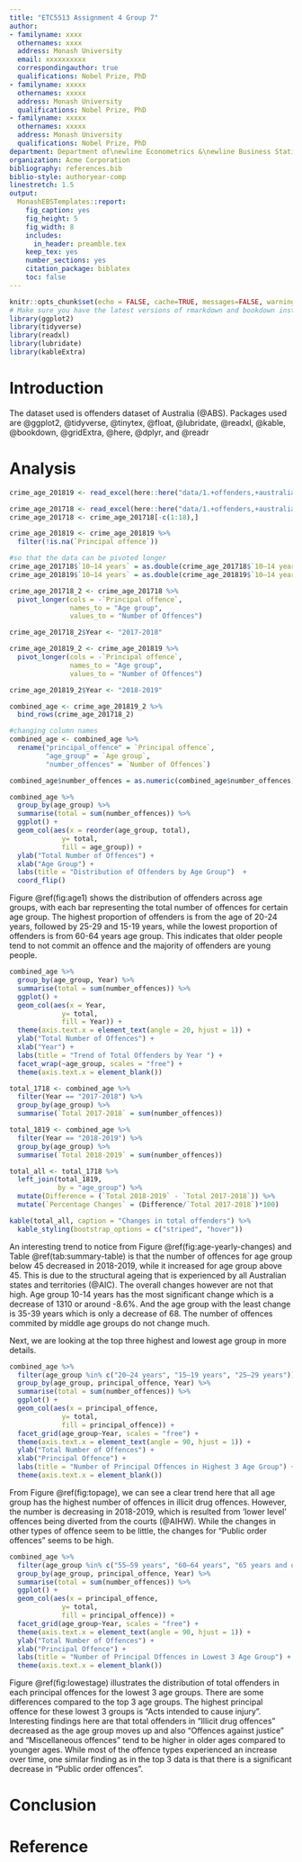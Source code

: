 ```yaml
---
title: "ETC5513 Assignment 4 Group 7"
author:
- familyname: xxxx
  othernames: xxxx
  address: Monash University
  email: xxxxxxxxxx
  correspondingauthor: true
  qualifications: Nobel Prize, PhD
- familyname: xxxxx
  othernames: xxxxx
  address: Monash University
  qualifications: Nobel Prize, PhD
- familyname: xxxxx
  othernames: xxxxx
  address: Monash University
  qualifications: Nobel Prize, PhD
department: Department of\newline Econometrics &\newline Business Statistics
organization: Acme Corporation
bibliography: references.bib
biblio-style: authoryear-comp
linestretch: 1.5
output:
  MonashEBSTemplates::report:
    fig_caption: yes
    fig_height: 5
    fig_width: 8
    includes:
      in_header: preamble.tex
    keep_tex: yes
    number_sections: yes
    citation_package: biblatex
    toc: false
---
```



```r
knitr::opts_chunk$set(echo = FALSE, cache=TRUE, messages=FALSE, warning=FALSE)
# Make sure you have the latest versions of rmarkdown and bookdown installed
library(ggplot2)
library(tidyverse)
library(readxl)
library(lubridate)
library(kableExtra)
```


# Introduction
The dataset used is offenders dataset of Australia (@ABS).
Packages used are @ggplot2, @tidyverse, @tinytex, @float, @lubridate, @readxl, @kable, @bookdown, @gridExtra, @here, @dplyr, and @readr

# Analysis

\section*{body 1}

\pagebreak

\section*{Crime analysis by age group}
```r
crime_age_201819 <- read_excel(here::here("data/1.+offenders,+australia.xls"), sheet = 4, range = "A5:M21")

crime_age_201718 <- read_excel(here::here("data/1.+offenders,+australia.xls"), sheet = 4, range = "A5:M38") 
crime_age_201718 <- crime_age_201718[-c(1:18),]
```

```r
crime_age_201819 <- crime_age_201819 %>%
  filter(!is.na(`Principal offence`))

#so that the data can be pivoted longer
crime_age_201718$`10–14 years` = as.double(crime_age_201718$`10–14 years`)
crime_age_201819$`10–14 years` = as.double(crime_age_201819$`10–14 years`)

crime_age_201718_2 <- crime_age_201718 %>%
  pivot_longer(cols = -`Principal offence`,
               names_to = "Age group",
               values_to = "Number of Offences")

crime_age_201718_2$Year <- "2017-2018"

crime_age_201819_2 <- crime_age_201819 %>%
  pivot_longer(cols = -`Principal offence`,
               names_to = "Age group",
               values_to = "Number of Offences") 

crime_age_201819_2$Year <- "2018-2019"

```

```r
combined_age <- crime_age_201819_2 %>%
  bind_rows(crime_age_201718_2)

#changing column names
combined_age <- combined_age %>%
  rename("principal_offence" = `Principal offence`,
         "age_group" = `Age group`, 
         "number_offences" = `Number of Offences`)

combined_age$number_offences = as.numeric(combined_age$number_offences)

```

```r
combined_age %>% 
  group_by(age_group) %>%
  summarise(total = sum(number_offences)) %>%
  ggplot() +
  geom_col(aes(x = reorder(age_group, total),
             y= total,
             fill = age_group)) +
  ylab("Total Number of Offences") +
  xlab("Age Group") +
  labs(title = "Distribution of Offenders by Age Group")  +
  coord_flip()
```

Figure \@ref(fig:age1) shows the distribution of offenders across age groups, with each bar representing the total number of offences for certain age group. The highest proportion of offenders is from the age of 20-24 years, followed by 25-29 and 15-19 years, while the lowest proportion of offenders is from 60-64 years age group. This indicates that older people tend to not commit an offence and the majority of offenders are young people.

```r
combined_age %>% 
  group_by(age_group, Year) %>%
  summarise(total = sum(number_offences)) %>%
  ggplot() +
  geom_col(aes(x = Year,
             y= total,
             fill = Year)) +
  theme(axis.text.x = element_text(angle = 20, hjust = 1)) +
  ylab("Total Number of Offences") +
  xlab("Year") +
  labs(title = "Trend of Total Offenders by Year ") +
  facet_wrap(~age_group, scales = "free") +
  theme(axis.text.x = element_blank())
```

```r
total_1718 <- combined_age %>%
  filter(Year == "2017-2018") %>%
  group_by(age_group) %>%
  summarise(`Total 2017-2018` = sum(number_offences))

total_1819 <- combined_age %>%
  filter(Year == "2018-2019") %>%
  group_by(age_group) %>%
  summarise(`Total 2018-2019` = sum(number_offences))

total_all <- total_1718 %>%
  left_join(total_1819, 
            by = "age_group") %>% 
  mutate(Difference = (`Total 2018-2019` - `Total 2017-2018`)) %>%
  mutate(`Percentage Changes` = (Difference/`Total 2017-2018`)*100)

kable(total_all, caption = "Changes in total offenders") %>%
  kable_styling(bootstrap_options = c("striped", "hover"))
```
An interesting trend to notice from Figure \@ref(fig:age-yearly-changes) and Table \@ref(tab:summary-table) is that the number of offences for age group below 45 decreased in 2018-2019, while it increased for age group above 45. This is due to the structural ageing that is experienced by all Australian states and territories (@AIC). The overall changes however are not that high. Age group 10-14 years has the most significant change which is a decrease of 1310 or around -8.6%. And the age group with the least change is 35-39 years which is only a decrease of 68. The number of offences commited by middle age groups do not change much.  

Next, we are looking at the top three highest and lowest age group in more details.  

```r
combined_age %>% 
  filter(age_group %in% c("20–24 years", "15–19 years", "25–29 years")) %>%
  group_by(age_group, principal_offence, Year) %>%
  summarise(total = sum(number_offences)) %>%
  ggplot() +
  geom_col(aes(x = principal_offence,
             y= total,
             fill = principal_offence)) +
  facet_grid(age_group~Year, scales = "free") +
  theme(axis.text.x = element_text(angle = 90, hjust = 1)) +
  ylab("Total Number of Offences") +
  xlab("Principal Offence") +
  labs(title = "Number of Principal Offences in Highest 3 Age Group") +
  theme(axis.text.x = element_blank())
```

From Figure \@ref(fig:topage), we can see a clear trend here that all age group has the highest number of offences in illicit drug offences. However, the number is decreasing in 2018-2019, which is resulted from 'lower level' offences being diverted from the courts (@AIHW). While the changes in other types of offence seem to be little, the changes for "Public order offences" seems to be high.

```r
combined_age %>% 
  filter(age_group %in% c("55–59 years", "60–64 years", "65 years and over")) %>%
  group_by(age_group, principal_offence, Year) %>%
  summarise(total = sum(number_offences)) %>%
  ggplot() +
  geom_col(aes(x = principal_offence,
             y= total,
             fill = principal_offence)) +
  facet_grid(age_group~Year, scales = "free") +
  theme(axis.text.x = element_text(angle = 90, hjust = 1)) +
  ylab("Total Number of Offences") +
  xlab("Principal Offence") +
  labs(title = "Number of Principal Offences in Lowest 3 Age Group") +
  theme(axis.text.x = element_blank())
```

Figure \@ref(fig:lowestage) illustrates the distribution of total offenders in each principal offences for the lowest 3 age groups. There are some differences compared to the top 3 age groups. The highest principal offence for these lowest 3 groups is "Acts intended to cause injury". Interesting findings here are that total offenders in "Illicit drug offences" decreased as the age group moves up and also "Offences against justice" and "Miscellaneous offences" tend to be higher in older ages compared to younger ages. While most of the offence types experienced an increase over time, one similar finding as in the top 3 data is that there is a significant decrease in "Public order offences".

\pagebreak

\section*{body 3}

\section*{body 4}

# Conclusion

# Reference
